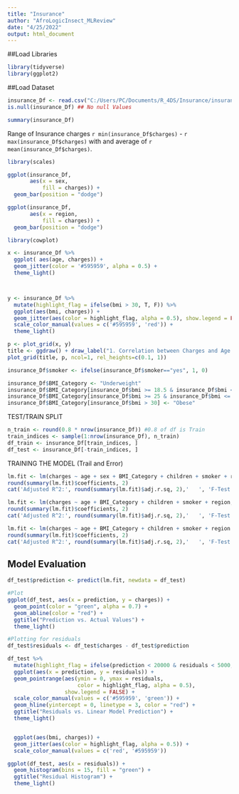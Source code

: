 ---
title: "Insurance"
author: "AfroLogicInsect_MLReview"
date: "4/25/2022"
output: html_document
---

##Load Libraries
```{r}
library(tidyverse)
library(ggplot2)
```


##Load Dataset
```{r}
insurance_Df <- read.csv("C:/Users/PC/Documents/R_4DS/Insurance/insurance.csv")
is.null(insurance_Df) ## No null Values
```

```{r}
summary(insurance_Df)
```

Range of Insurance charges `r min(insurance_Df$charges)` - `r max(insurance_Df$charges)` with and average of `r mean(insurance_Df$charges)`.

```{r}
library(scales)

ggplot(insurance_Df, 
       aes(x = sex, 
           fill = charges)) + 
  geom_bar(position = "dodge")
```

```{r}
ggplot(insurance_Df, 
       aes(x = region, 
           fill = charges)) + 
  geom_bar(position = "dodge")
```

```{r}
library(cowplot)

x <- insurance_Df %>% 
  ggplot( aes(age, charges)) +
  geom_jitter(color = '#595959', alpha = 0.5) +
  theme_light()



y <- insurance_Df %>%  
  mutate(highlight_flag = ifelse(bmi > 30, T, F)) %>% 
  ggplot(aes(bmi, charges)) +
  geom_jitter(aes(color = highlight_flag, alpha = 0.5), show.legend = FALSE) +
  scale_color_manual(values = c('#595959', 'red')) +
  theme_light()

p <- plot_grid(x, y)
title <- ggdraw() + draw_label("1. Correlation between Charges and Age / BMI", fontface='bold')
plot_grid(title, p, ncol=1, rel_heights=c(0.1, 1))
```


```{r}
insurance_Df$smoker <- ifelse(insurance_Df$smoker=="yes", 1, 0)

insurance_Df$BMI_Category <- "Underweight"
insurance_Df$BMI_Category[insurance_Df$bmi >= 18.5 & insurance_Df$bmi <= 24.9] <- "Normal"
insurance_Df$BMI_Category[insurance_Df$bmi >= 25 & insurance_Df$bmi <= 29.9] <- "Overweight"
insurance_Df$BMI_Category[insurance_Df$bmi > 30] <- "Obese"
```


TEST/TRAIN SPLIT
```{r}
n_train <- round(0.8 * nrow(insurance_Df)) #0.8 of df is Train
train_indices <- sample(1:nrow(insurance_Df), n_train)
df_train <- insurance_Df[train_indices, ]
df_test <- insurance_Df[-train_indices, ]
```

TRAINING THE MODEL
(Trail and Error)

```{r}
lm.fit <- lm(charges ~ age + sex + BMI_Category + children + smoker + region, data = df_train)
round(summary(lm.fit)$coefficients, 2)
cat('Adjusted R^2:', round(summary(lm.fit)$adj.r.sq, 2),'   ', 'F-Test:', round(summary(lm.fit)$f, 2))
```

```{r}
lm.fit <- lm(charges ~ age + BMI_Category + children + smoker + region, data = df_train)
round(summary(lm.fit)$coefficients, 2)
cat('Adjusted R^2:', round(summary(lm.fit)$adj.r.sq, 2),'   ', 'F-Test:', round(summary(lm.fit)$f, 2))
```

```{r}
lm.fit <- lm(charges ~ age + BMI_Category + children + smoker + region +smoker*bmi, data = df_train)
round(summary(lm.fit)$coefficients, 2)
cat('Adjusted R^2:', round(summary(lm.fit)$adj.r.sq, 2),'   ', 'F-Test:', round(summary(lm.fit)$f, 2))
```

## Model Evaluation

```{r}
df_test$prediction <- predict(lm.fit, newdata = df_test)

#Plot 
ggplot(df_test, aes(x = prediction, y = charges)) +
  geom_point(color = "green", alpha = 0.7) +
  geom_abline(color = "red") + 
  ggtitle("Prediction vs. Actual Values") +
  theme_light()
```

```{r}
#Plotting for residuals
df_test$residuals <- df_test$charges - df_test$prediction

df_test %>% 
  mutate(highlight_flag = ifelse(prediction < 20000 & residuals < 5000, T, F)) %>% 
  ggplot(aes(x = prediction, y = residuals)) +
  geom_pointrange(aes(ymin = 0, ymax = residuals, 
                      color = highlight_flag, alpha = 0.5), 
                  show.legend = FALSE) +
  scale_color_manual(values = c('#595959', 'green')) +
  geom_hline(yintercept = 0, linetype = 3, color = "red") +
  ggtitle("Residuals vs. Linear Model Prediction") +
  theme_light()


  ggplot(aes(bmi, charges)) +
  geom_jitter(aes(color = highlight_flag, alpha = 0.5)) +
  scale_color_manual(values = c('red', '#595959'))
```


```{r}
ggplot(df_test, aes(x = residuals)) +
  geom_histogram(bins = 15, fill = "green") +
  ggtitle("Residual Histogram") +
  theme_light()
```




